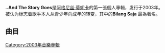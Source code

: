 {{Expand language|1=en|time=2021-05-13T16:41:55+00:00}}
{{Unreferenced |time=2009-02-06T10:16:04+00:00 }}
'''..And The Story Goes'''是[[阿格尼丝·莫妮卡|阿格尼丝·莫妮卡]]的第一張個人專輯，发行于2003年。被认为标志着歌手本人从青少年向成年的转变，其中的'''Bilang Saja''' 最為著名。

== 曲目 ==
{{tracklist
| extra_column    = 制作人
| title1          = Indah
| writer1         = Melly Goeslaw
| extra1          = Anto Hoed
| length1         = 4:12
| title2          = Ini Gila, Ini Cinta
| writer2         = [[Ahmad_Dhani|Ahmad Dhani]]
| extra2          = Ahmad Dhani
| length2         = 4:38
| title3          = Cinta Mati
| note3           = feat. [[Ahmad_Dhani|Ahmad Dhani]]
| writer3         = Ahmad Dhani
| extra3          = Ahmad Dhani
| length3         = 4:03
| title4          = Hanya Cinta Yang Bisa
| note4           = feat. [[Titi_DJ|Titi DJ]]
| writer4         = [[Titi_DJ|Titi DJ]]
| extra4          = [[Andi_Rianto|Andi Rianto]]
| length4         = 3:06
| title5          = Bilang Saja
| writer5         = Ari Bias
| extra5          = Ari Bias
| length5         = 4:03
| title6          = Ku T'lah Jatuh Cinta
| writer6         = Yudis Dwikorana, Pipic, Taufan
| extra6          = Yudis Dwikorana
| length6         = 3:06
| title7          = Don't
| writer7         = Melly Goeslaw
| extra7          = Anto Hoed
| length7         = 4:02
| title8          = Tak Bisa
| writer8         = Ari Bias
| extra8          = Ari Bias
| length8         = 5:14
| title9          = Jera
| writer9         = Melly Goeslaw
| extra9          = Anto Hoed
| length9         = 5:05
| title10         = Kau Yang Kucinta
| writer10        = Down Art
| extra10         = Down Art
| length10        = 4:48
| total_length    = 41:39
}}

[[Category:2003年音樂專輯|Category:2003年音樂專輯]]